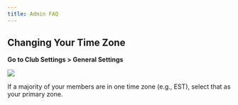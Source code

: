 ```yaml
---
title: Admin FAQ
---
```


## Changing Your Time Zone

**Go to Club Settings > General Settings**

![](/images/admin-faq-1-corners.jpg)

<Tip>
If a majority of your members are in one time zone (e.g., EST), select that as your primary zone.
</Tip>
